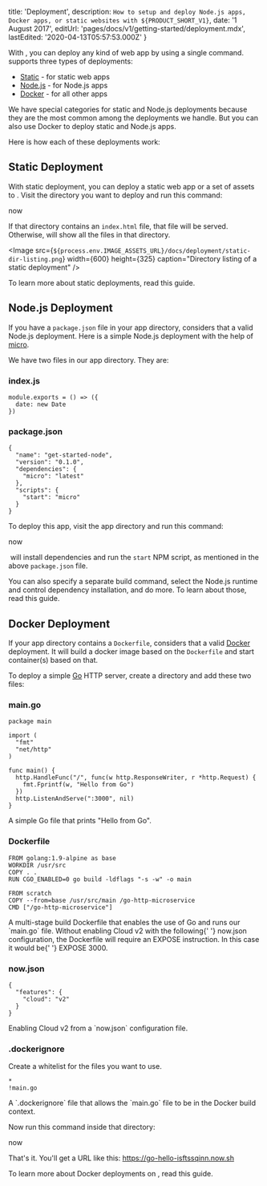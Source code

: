 
  title: 'Deployment',
  description: `How to setup and deploy Node.js apps, Docker apps, or static websites with ${PRODUCT_SHORT_V1}`,
  date: '1 August 2017',
  editUrl: 'pages/docs/v1/getting-started/deployment.mdx',
  lastEdited: '2020-04-13T05:57:53.000Z'
}

With <ProductNameShortV1 />, you can deploy any kind of web app by using a single command. <ProductNameShortV1 /> supports three types of deployments:

- [Static](#static-deployment) - for static web apps
- [Node.js](#node.js-deployment) - for Node.js apps
- [Docker](#docker-deployment) - for all other apps

We have special categories for static and Node.js deployments because they are the most common among the deployments we handle. But you can also use Docker to deploy static and Node.js apps.

Here is how each of these deployments work:

## Static Deployment

With static deployment, you can deploy a static web app or a set of assets to <ProductNameShortV1 />. Visit the directory you want to deploy and run this command:

<TerminalInput>now</TerminalInput>

If that directory contains an `index.html` file, that file will be served. Otherwise, <ProductNameShortV1 /> will show all the files in that directory.

<Image
  src={`${process.env.IMAGE_ASSETS_URL}/docs/deployment/static-dir-listing.png`}
  width={600}
  height={325}
  caption="Directory listing of a static deployment"
/>

To learn more about static deployments, read <Link href="/docs/deployment-types/static">this guide</Link>.

## Node.js Deployment

If you have a `package.json` file in your app directory, <ProductNameShortV1 /> considers that a valid Node.js deployment. Here is a simple Node.js deployment with the help of [micro](https://github.com/zeit/micro).

We have two files in our app directory. They are:

### index.js

```
module.exports = () => ({
  date: new Date
})
```

### package.json

```
{
  "name": "get-started-node",
  "version": "0.1.0",
  "dependencies": {
    "micro": "latest"
  },
  "scripts": {
    "start": "micro"
  }
}
```

To deploy this app, visit the app directory and run this command:

<TerminalInput>now</TerminalInput>

&#8203;<ProductNameShortV1 /> will install dependencies and run the `start` NPM script, as mentioned in the above `package.json` file.

You can also specify a separate build command, select the Node.js runtime and control dependency installation, and do more. To learn about those, read <Link href="/docs/deployment-types/node">this guide</Link>.

## Docker Deployment

If your app directory contains a `Dockerfile`, <ProductNameShortV1 /> considers that a valid [Docker](https://www.docker.com/) deployment. It will build a docker image based on the `Dockerfile` and start container(s) based on that.

To deploy a simple [Go](https://golang.org/) HTTP server, create a directory and add these two files:

### main.go

```
package main

import (
  "fmt"
  "net/http"
)

func main() {
  http.HandleFunc("/", func(w http.ResponseWriter, r *http.Request) {
    fmt.Fprintf(w, "Hello from Go")
  })
  http.ListenAndServe(":3000", nil)
}
```

<Caption>A simple Go file that prints "Hello from Go".</Caption>

### Dockerfile

```
FROM golang:1.9-alpine as base
WORKDIR /usr/src
COPY . .
RUN CGO_ENABLED=0 go build -ldflags "-s -w" -o main

FROM scratch
COPY --from=base /usr/src/main /go-http-microservice
CMD ["/go-http-microservice"]
```

<Caption>
  A multi-stage build Dockerfile that enables the use of Go and runs our
  `main.go` file.
</Caption>

<Note>
  Without enabling <ProductNameShortV1 /> Cloud v2 with the following{' '}
  <InlineCode>now.json</InlineCode> configuration, the Dockerfile will require
  an <InlineCode>EXPOSE</InlineCode> instruction. In this case it would be{' '}
  <InlineCode>EXPOSE 3000</InlineCode>.
</Note>

### now.json

```
{
  "features": {
    "cloud": "v2"
  }
}
```

<Caption>
  Enabling <ProductNameShortV1 /> Cloud v2 from a `now.json` configuration file.
</Caption>

### .dockerignore

Create a whitelist for the files you want to use.

```
*
!main.go
```

<Caption>
  A `.dockerignore` file that allows the `main.go` file to be in the Docker
  build context.
</Caption>

Now run this command inside that directory:

<TerminalInput>now</TerminalInput>

That's it. You'll get a URL like this: <https://go-hello-isftssqinn.now.sh>

To learn more about Docker deployments on <ProductNameShortV1 />, read <Link href="/docs/deployment-types/docker">this guide</Link>.

